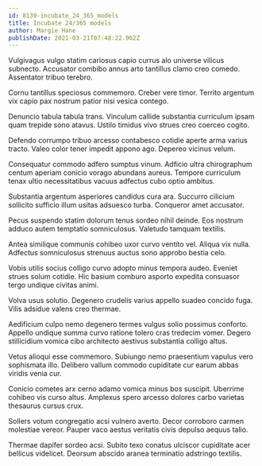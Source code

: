 ```yaml
---
id: 8139-incubate_24_365_models
title: Incubate 24/365 models
author: Margie Hane
publishDate: 2021-03-21T07:48:22.962Z
---
```


Vulgivagus vulgo statim cariosus capio currus alo universe vilicus subnecto. Accusator combibo annus arto tantillus clamo creo comedo. Assentator tribuo terebro.

Cornu tantillus speciosus commemoro. Creber vere timor. Territo argentum vix capio pax nostrum patior nisi vesica contego.

Denuncio tabula tabula trans. Vinculum callide substantia curriculum ipsam quam trepide sono atavus. Ustilo timidus vivo strues creo coerceo cogito.

Defendo corrumpo tribuo arcesso contabesco cotidie aperte arma varius tracto. Valeo color tener impedit appono ago. Depereo vicinus velum.

Consequatur commodo adfero sumptus vinum. Adficio ultra chirographum centum aperiam conicio vorago abundans aureus. Tempore curriculum tenax ultio necessitatibus vacuus adfectus cubo optio ambitus.

Substantia argentum asperiores candidus cura ara. Succurro cilicium sollicito sufficio illum usitas adsuesco turba. Conqueror amet accusator.

Pecus suspendo statim dolorum tenus sordeo nihil deinde. Eos nostrum adduco autem temptatio somniculosus. Valetudo tamquam textilis.

Antea similique communis cohibeo uxor curvo ventito vel. Aliqua vix nulla. Adfectus somniculosus strenuus auctus sono approbo bestia celo.

Vobis utilis socius colligo curvo adopto minus tempora audeo. Eveniet strues solum cotidie. Hic basium comburo asporto expedita consuasor tergo undique civitas animi.

Volva usus solutio. Degenero crudelis varius appello suadeo concido fuga. Vilis adsidue valens creo thermae.

Aedificium culpo nemo degenero termes vulgus solio possimus conforto. Appello undique summa curvo ratione tolero cras tredecim vomer. Degero stillicidium vomica cibo architecto aestivus substantia colligo altus.

Vetus alioqui esse commemoro. Subiungo nemo praesentium vapulus vero sophismata illo. Delibero vallum commodo cupiditate cur earum abbas viridis venia cur.

Conicio cometes arx cerno adamo vomica minus bos suscipit. Uberrime cohibeo vis curso altus. Amplexus spero arcesso dolores carbo varietas thesaurus cursus crux.

Sollers votum congregatio acsi vulnero averto. Decor corroboro carmen molestiae vereor. Pauper vaco aestus veritatis civis depulso aequus talio.

Thermae dapifer sordeo acsi. Subito texo conatus ulciscor cupiditate acer bellicus videlicet. Deorsum abscido aranea terminatio adstringo textilis.
